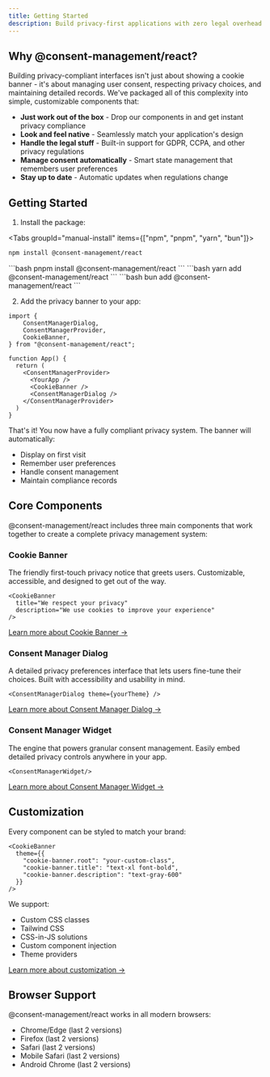 ```yaml
---
title: Getting Started
description: Build privacy-first applications with zero legal overhead. Our plug-and-play components handle compliance so you can focus on your product.
---
```


## Why @consent-management/react?

Building privacy-compliant interfaces isn't just about showing a cookie banner - it's about managing user consent, respecting privacy choices, and maintaining detailed records. We've packaged all of this complexity into simple, customizable components that:

- **Just work out of the box** - Drop our components in and get instant privacy compliance
- **Look and feel native** - Seamlessly match your application's design
- **Handle the legal stuff** - Built-in support for GDPR, CCPA, and other privacy regulations
- **Manage consent automatically** - Smart state management that remembers user preferences
- **Stay up to date** - Automatic updates when regulations change

<CookieBannerExample/>

## Getting Started

1. Install the package:

<Tabs groupId="manual-install" items={["npm", "pnpm", "yarn", "bun"]}>
  <Tab value="npm">
  ```bash 
  npm install @consent-management/react
  ```
  </Tab>
  <Tab value="pnpm">
  ```bash 
  pnpm install @consent-management/react
  ```
  </Tab>
  <Tab value="yarn">
  ```bash
  yarn add @consent-management/react
  ```
  </Tab>
  <Tab value="bun">
  ```bash
  bun add @consent-management/react 
  ```
  </Tab>
</Tabs>

2. Add the privacy banner to your app:

```tsx
import {
	ConsentManagerDialog,
	ConsentManagerProvider,
	CookieBanner,
} from "@consent-management/react";

function App() {
  return (
    <ConsentManagerProvider>
      <YourApp />
      <CookieBanner />
      <ConsentManagerDialog />
    </ConsentManagerProvider>
  )
}
```

That's it! You now have a fully compliant privacy system. The banner will automatically:
- Display on first visit
- Remember user preferences
- Handle consent management
- Maintain compliance records

## Core Components

@consent-management/react includes three main components that work together to create a complete privacy management system:

### Cookie Banner
The friendly first-touch privacy notice that greets users. Customizable, accessible, and designed to get out of the way.

```tsx
<CookieBanner 
  title="We respect your privacy"
  description="We use cookies to improve your experience"
/>
```

[Learn more about Cookie Banner →](/docs/framework/react/cookie-banner)

### Consent Manager Dialog
A detailed privacy preferences interface that lets users fine-tune their choices. Built with accessibility and usability in mind.

```tsx
<ConsentManagerDialog theme={yourTheme} />
```

[Learn more about Consent Manager Dialog →](/docs/framework/react/consent-manager-dialog)

### Consent Manager Widget
The engine that powers granular consent management. Easily embed detailed privacy controls anywhere in your app.

```tsx
<ConsentManagerWidget/>
```

[Learn more about Consent Manager Widget →](/docs/framework/react/consent-manager-widget)

## Customization

Every component can be styled to match your brand:

```tsx
<CookieBanner 
  theme={{
    "cookie-banner.root": "your-custom-class",
    "cookie-banner.title": "text-xl font-bold",
    "cookie-banner.description": "text-gray-600"
  }}
/>
```

We support:
- Custom CSS classes
- Tailwind CSS
- CSS-in-JS solutions
- Custom component injection
- Theme providers

[Learn more about customization →](/docs/framework/react/customization)

## Browser Support

@consent-management/react works in all modern browsers:
- Chrome/Edge (last 2 versions)
- Firefox (last 2 versions)
- Safari (last 2 versions)
- Mobile Safari (last 2 versions)
- Android Chrome (last 2 versions)
